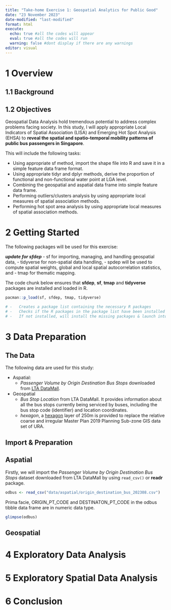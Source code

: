 ```yaml
---
title: "Take-home Exercise 1: Geospatial Analytics for Public Good"
date: "23 November 2023"
date-modified: "last-modified"
format: html
execute:
  echo: true #all the codes will appear
  eval: true #all the codes will run
  warning: false #dont display if there are any warnings
editor: visual
---
```


# 1 Overview

## 1.1 Background

## 1.2 Objectives

Geospatial Data Analysis hold tremendous potential to address complex problems facing society. In this study, I will apply appropriate Local Indicators of Spatial Association (LISA) and Emerging Hot Spot Analysis (EHSA) to **reveal the spatial and spatio-temporal mobility patterns of public bus passengers in Singapore**.

This will include the following tasks:

-   Using appropriate sf method, import the shape file into R and save it in a simple feature data frame format.
-   Using appropriate tidyr and dplyr methods, derive the proportion of functional and non-functional water point at LGA level.
-   Combining the geospatial and aspatial data frame into simple feature data frame.
-   Performing outliers/clusters analysis by using appropriate local measures of spatial association methods.
-   Performing hot spot area analysis by using appropriate local measures of spatial association methods.

# 2 Getting Started

The following packages will be used for this exercise:

***update for sfdep***
-   sf for importing, managing, and handling geospatial data,
-   tidyverse for non-spatial data handling,
-   spdep will be used to compute spatial weights, global and local spatial autocorrelation statistics, and
-   tmap for thematic mapping.

The code chunk below ensures that **sfdep**, **sf**, **tmap** and **tidyverse** packages are installed and loaded in R.


```r
pacman::p_load(sf, sfdep, tmap, tidyverse)

# -   Creates a package list containing the necessary R packages
# -   Checks if the R packages in the package list have been installed
# -   If not installed, will install the missing packages & launch into R environment.
```

# 3 **Data Preparation**

## The Data

The following data are used for this study:

-   Aspatial:
    -   *Passenger Volume by Origin Destination Bus Stops* downloaded from [LTA DataMall](https://www.waterpointdata.org/access-data/).
-   Geospatial
    -   *Bus Stop Location* from LTA DataMall. It provides information about all the bus stops currently being serviced by buses, including the bus stop code (identifier) and location coordinates.
    -   *hexagon*, a [hexagon](https://desktop.arcgis.com/en/arcmap/latest/tools/spatial-statistics-toolbox/h-whyhexagons.htm) layer of 250m is provided to replace the relative coarse and irregular Master Plan 2019 Planning Sub-zone GIS data set of URA.

## Import & Preparation

::: panel-tabset
## Aspatial

Firstly, we will import the *Passenger Volume by Origin Destination Bus Stops* dataset downloaded from LTA DataMall by using `read_csv()` or **readr** package.

```r
odbus <- read_csv("data/aspatial/origin_destination_bus_202308.csv")
```

Prima facie, ORIGIN_PT_CODE and DESTINATON_PT_CODE in the odbus tibble data frame are in numeric data type.

```r
glimpse(odbus)
```


## Geospatial

:::

# 4 Exploratory Data Analysis

# 5 Exploratory Spatial Data Analysis

# 6 Conclusion
